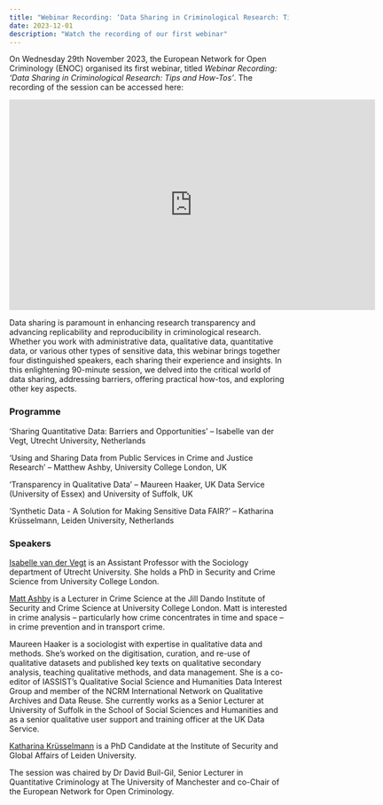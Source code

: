 ```yaml
---
title: "Webinar Recording: ‘Data Sharing in Criminological Research: Tips and How-Tos’"
date: 2023-12-01
description: "Watch the recording of our first webinar"
---
```


On Wednesday 29th November 2023, the European Network for Open Criminology (ENOC) organised its first webinar, titled *Webinar Recording: ‘Data Sharing in Criminological Research: Tips and How-Tos’*. The recording of the session can be accessed here:

<iframe src="https://video.manchester.ac.uk/embedded/ffffffff-e431-3b35-0000-018c1f48e480" width="660" height="380" style="border:none; overflow: hidden;" scrolling="no"  webkitallowfullscreen mozallowfullscreen allowfullscreen></iframe>

Data sharing is paramount in enhancing research transparency and advancing replicability and reproducibility in criminological research. Whether you work with administrative data, qualitative data, quantitative data, or various other types of sensitive data, this webinar brings together four distinguished speakers, each sharing their experience and insights. In this enlightening 90-minute session, we delved into the critical world of data sharing, addressing barriers, offering practical how-tos, and exploring other key aspects.


### Programme

‘Sharing Quantitative Data: Barriers and Opportunities’ -- Isabelle van der Vegt, Utrecht University, Netherlands

'Using and Sharing Data from Public Services in Crime and Justice Research' -- Matthew Ashby, University College London, UK

‘Transparency in Qualitative Data’ -- Maureen Haaker, UK Data Service (University of Essex) and University of Suffolk, UK

'Synthetic Data - A Solution for Making Sensitive Data FAIR?' -- Katharina Krüsselmann, Leiden University, Netherlands


### Speakers

[Isabelle van der Vegt](https://isabellevdv.net/) is an Assistant Professor with the Sociology department of Utrecht University. She holds a PhD in Security and Crime Science from University College London.

[Matt Ashby](http://lesscrime.info/) is a Lecturer in Crime Science at the Jill Dando Institute of Security and Crime Science at University College London. Matt is interested in crime analysis – particularly how crime concentrates in time and space – in crime prevention and in transport crime.

Maureen Haaker is a sociologist with expertise in qualitative data and methods. She's worked on the digitisation, curation, and re-use of qualitative datasets and published key texts on qualitative secondary analysis, teaching qualitative methods, and data management. She is a co-editor of IASSIST’s Qualitative Social Science and Humanities Data Interest Group and member of the NCRM International Network on Qualitative Archives and Data Reuse. She currently works as a Senior Lecturer at University of Suffolk in the School of Social Sciences and Humanities and as a senior qualitative user support and training officer at the UK Data Service.

[Katharina Krüsselmann](https://www.universiteitleiden.nl/en/staffmembers/katharina-krusselmann#tab-1) is a PhD Candidate at the Institute of Security and Global Affairs of Leiden University.

The session was chaired by Dr David Buil-Gil, Senior Lecturer in Quantitative Criminology at The University of Manchester and co-Chair of the European Network for Open Criminology.
